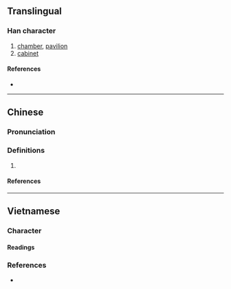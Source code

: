 {{character info/new}}
==Translingual==

===Han character===
{{Han char|rn=75|rad=木|as=14|sn=18|four=|canj=DANR,XDANR|ids=⿰木閣}}

# [[chamber]], [[pavilion]]
# [[cabinet]]

====References====
* {{Han ref|kx=0559.261|hdz=21311.051|uh=6ACA|ud=27338}}

----

==Chinese==
{{zh-forms}}

===Pronunciation===
{{zh-pron
|m=gē
|c=gok3
|mc=
|oc=
|ma=
|cat=n
}}

===Definitions===
{{zh-hanzi}}

# {{rfdef|lang=zh}}

====References====

----

==Vietnamese==

===Character===
{{rfc-header|Character|lang=vi}}

====Readings====
{{vi-readings|hanviet=gác|rs=木14}}

===References===
* {{R:WinVNKey:Lê Sơn Thanh}}